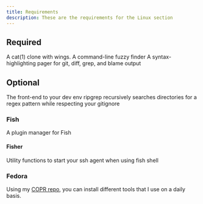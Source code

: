 ```yaml
---
title: Requirements
description: These are the requirements for the Linux section
---
```


## Required

<CardGroup cols={3}>
    <Card
        title="bat"
        href="https://github.com/sharkdp/bat/"
    >
        A cat(1) clone with wings.
    </Card>
    <Card
        title="fzf"
        href="https://github.com/junegunn/fzf"
    >
        A command-line fuzzy finder
    </Card>
    <Card
        title="Git Delta"
        href="https://github.com/dandavison/delta"
    >
        A syntax-highlighting pager for git, diff, grep, and blame output
    </Card>
</CardGroup>

## Optional

<CardGroup cols={2}>
    <Card
        title="mise"
        href="https://mise.jdx.dev/"
    >
        The front-end to your dev env
    </Card>
   <Card
        title="ripgrep"
        href="https://github.com/BurntSushi/ripgrep"
    >
        ripgrep recursively searches directories for a regex pattern while respecting your gitignore
    </Card>
</CardGroup>

### Fish

<CardGroup cols={1}>
    <Card
        title="fisher"
        href="https://github.com/jorgebucaran/fisher"
    >
        A plugin manager for Fish
    </Card>
</CardGroup>

#### Fisher

<CardGroup cols={1}>
    <Card
        title="Fish SSH Agent"
        href="https://github.com/danhper/fish-ssh-agent"
    >
        Utility functions to start your ssh agent when using fish shell
    </Card>
</CardGroup>

### Fedora

Using my [COPR repo](https://copr.fedorainfracloud.org/coprs/relativesure/all-packages/), you can install different tools that I use on a daily basis.
